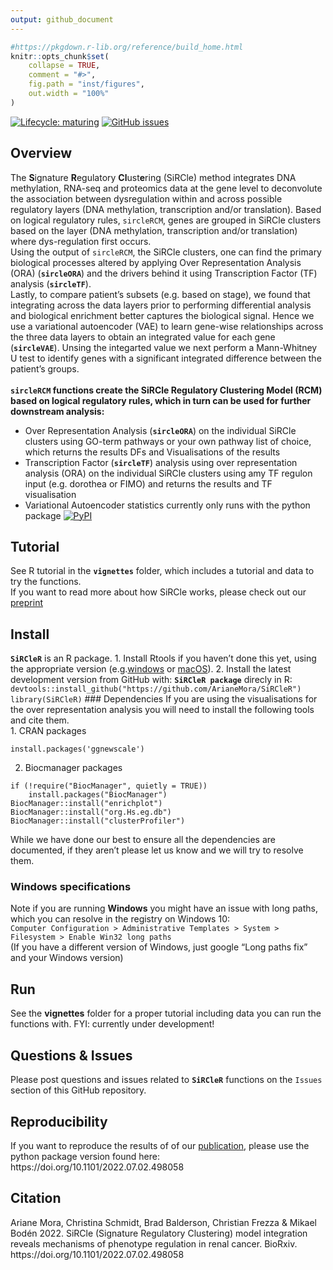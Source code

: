 ```yaml
---
output: github_document
---
```


<!-- README.md is generated from README.Rmd. Please edit that file -->

```r
#https://pkgdown.r-lib.org/reference/build_home.html
knitr::opts_chunk$set(
    collapse = TRUE,
    comment = "#>",
    fig.path = "inst/figures",
    out.width = "100%"
)
```

<!-- badges: start -->
[![Lifecycle: maturing](https://img.shields.io/badge/lifecycle-maturing-blue.svg)](https://www.tidyverse.org/lifecycle/#maturing)
[![GitHub issues](https://img.shields.io/github/issues/ArianeMora/SiRCleR)](https://github.com/ArianeMora/SiRCleR/issues)
<!-- badges: end -->

## Overview
The **S**ignature **R**egulatory **Cl**ust**e**ring (SiRCle) method integrates DNA methylation, RNA-seq and proteomics data at the gene level to deconvolute the association between dysregulation within and across possible regulatory layers (DNA methylation, transcription and/or translation).
Based on logical regulatory rules, `sircleRCM`, genes are grouped in SiRCle clusters based on the layer (DNA methylation, transcription and/or translation) where dys-regulation first occurs.\
Using the output of `sircleRCM`, the SiRCle clusters, one can find the primary biological processes altered by applying Over Representation Analysis (ORA) (**`sircleORA`**) and the drivers behind it using Transcription Factor (TF) analysis (**`sircleTF`**).\
Lastly, to compare patient’s subsets (e.g. based on stage), we found that integrating across the data layers prior to performing differential analysis and biological enrichment better captures the biological signal. Hence we use a variational autoencoder (VAE) to learn gene-wise relationships across the three data layers to obtain an integrated value for each gene (**`sircleVAE`**). Unsing the integarted value we next perform a Mann-Whitney U test to identify genes with a significant integrated difference between the patient's groups.\
\
**`sircleRCM` functions create the SiRCle Regulatory Clustering Model (RCM) based on logical regulatory rules, which in turn can be used for further downstream analysis:**

* Over Representation Analysis (**`sircleORA`**) on the individual SiRCle clusters using GO-term pathways or your own pathway list of choice, which returns the results DFs and Visualisations of the results
* Transcription Factor (**`sircleTF`**) analysis using over representation analysis (ORA) on the individual SiRCle clusters using amy TF regulon input (e.g. dorothea or FIMO) and returns the results and TF visualisation
* Variational Autoencoder statistics currently only runs with the python package [![PyPI](https://img.shields.io/pypi/v/scircm)](https://pypi.org/project/scircm/)

## Tutorial
See R tutorial in the **`vignettes`** folder, which includes a tutorial and data to try the functions.\
If you want to read more about how SiRCle works, please check out our [preprint](https://www.biorxiv.org/content/10.1101/2022.07.02.498058v1)

## Install
**`SiRCleR`** is an R package.
1. Install Rtools if you haven't done this yet, using the appropriate version (e.g.[windows](https://cran.r-project.org/bin/windows/Rtools/) or [macOS](https://cran.r-project.org/bin/macosx/tools/)).
2. Install the latest development version from GitHub with: **`SiRCleR package`** direcly in R:
    ```
    devtools::install_github("https://github.com/ArianeMora/SiRCleR")
    library(SiRCleR)
    ```
### Dependencies 
If you are using the visualisations for the over representation analysis you will need to install the following tools and cite them.\
1. CRAN packages
```
install.packages('ggnewscale')
```
2. Biocmanager packages
```
if (!require("BiocManager", quietly = TRUE))
    install.packages("BiocManager")
BiocManager::install("enrichplot")
BiocManager::install("org.Hs.eg.db")
BiocManager::install("clusterProfiler")
```
While we have done our best to ensure all the dependencies are documented, if they aren't please let us know and we will try to resolve them.

### Windows specifications
Note if you are running **Windows** you might have an issue with long paths, which you can resolve in the registry on Windows 10:\
`Computer Configuration > Administrative Templates > System > Filesystem > Enable Win32 long paths`\
(If you have a different version of Windows, just google "Long paths fix" and your Windows version)

## Run
See the **vignettes** folder for a proper tutorial including data you can run the functions with. FYI: currently under development!

## Questions & Issues
Please post questions and issues related to **`SiRCleR`** functions on the `Issues`  section of this GitHub repository.

## Reproducibility
If you want to reproduce the results of of our [publication](https://doi.org/10.1101/2022.07.02.498058), please use the python package version found here: https://doi.org/10.1101/2022.07.02.498058

## Citation
Ariane Mora,  Christina Schmidt,  Brad Balderson, Christian Frezza & Mikael Bodén 2022. SiRCle (Signature Regulatory Clustering) model integration reveals mechanisms of phenotype regulation in renal cancer. BioRxiv. https://doi.org/10.1101/2022.07.02.498058


